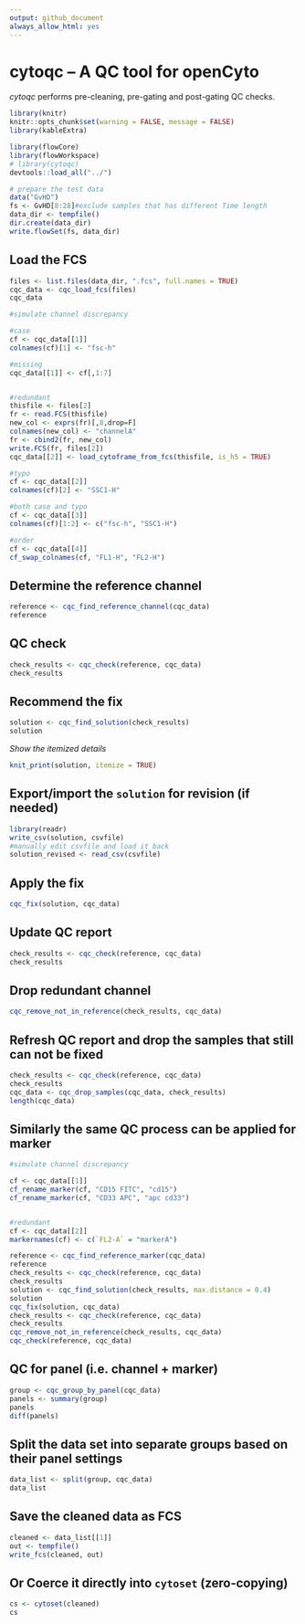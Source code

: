 ```yaml
---
output: github_document
always_allow_html: yes
---
```

# cytoqc -- A QC tool for openCyto

*cytoqc* performs pre-cleaning, pre-gating and post-gating QC checks.

```r
library(knitr)
knitr::opts_chunk$set(warning = FALSE, message = FALSE)
library(kableExtra)
```


```r
library(flowCore)
library(flowWorkspace)
# library(cytoqc)
devtools::load_all("../")
```

```r
# prepare the test data
data("GvHD")
fs <- GvHD[8:28]#exclude samples that has different Time length
data_dir <- tempfile()
dir.create(data_dir)
write.flowSet(fs, data_dir)
```

## Load the FCS

```r
files <- list.files(data_dir, ".fcs", full.names = TRUE)
cqc_data <- cqc_load_fcs(files)
cqc_data
```

```r
#simulate channel discrepancy

#case
cf <- cqc_data[[1]]
colnames(cf)[1] <- "fsc-h"

#missing
cqc_data[[1]] <- cf[,1:7]


#redundant
thisfile <- files[2]
fr <- read.FCS(thisfile)
new_col <- exprs(fr)[,8,drop=F]
colnames(new_col) <- "channelA"
fr <- cbind2(fr, new_col)
write.FCS(fr, files[2])
cqc_data[[2]] <- load_cytoframe_from_fcs(thisfile, is_h5 = TRUE)

#typo
cf <- cqc_data[[2]]
colnames(cf)[2] <- "SSC1-H"

#both case and typo
cf <- cqc_data[[3]]
colnames(cf)[1:2] <- c("fsc-h", "SSC1-H")

#order
cf <- cqc_data[[4]]
cf_swap_colnames(cf, "FL1-H", "FL2-H")

```
## Determine the reference channel

```r
reference <- cqc_find_reference_channel(cqc_data)
reference
```

## QC check
```r
check_results <- cqc_check(reference, cqc_data)
check_results
```


## Recommend the fix 
```r
solution <- cqc_find_solution(check_results) 
solution
```

*Show the itemized details*
```r
knit_print(solution, itemize = TRUE)
```

## Export/import the `solution` for revision (if needed)
```r
library(readr)
write_csv(solution, csvfile)
#manually edit csvfile and load it back
solution_revised <- read_csv(csvfile)
```

## Apply the fix

```r
cqc_fix(solution, cqc_data)
```
## Update QC report
```r
check_results <- cqc_check(reference, cqc_data)
check_results
```

## Drop redundant channel
```r
cqc_remove_not_in_reference(check_results, cqc_data)
```
     
## Refresh QC report and drop the samples that still can not be fixed
```r
check_results <- cqc_check(reference, cqc_data)
check_results
cqc_data <- cqc_drop_samples(cqc_data, check_results)
length(cqc_data)
```

## Similarly the same QC process can be applied for marker
```r
#simulate channel discrepancy

cf <- cqc_data[[1]]
cf_rename_marker(cf, "CD15 FITC", "cd15")
cf_rename_marker(cf, "CD33 APC", "apc cd33")


#redundant
cf <- cqc_data[[2]]
markernames(cf) <- c(`FL2-A` = "markerA")

```


```r
reference <- cqc_find_reference_marker(cqc_data)
reference
check_results <- cqc_check(reference, cqc_data)
check_results
solution <- cqc_find_solution(check_results, max.distance = 0.4) 
solution
cqc_fix(solution, cqc_data)
check_results <- cqc_check(reference, cqc_data)
check_results
cqc_remove_not_in_reference(check_results, cqc_data)
cqc_check(reference, cqc_data)
```

## QC for panel (i.e. channel + marker)
```r
group <- cqc_group_by_panel(cqc_data)
panels <- summary(group)
panels
diff(panels)
```

## Split the data set into separate groups based on their panel settings
```r
data_list <- split(group, cqc_data)
data_list
```

## Save the cleaned data as FCS 
```r
cleaned <- data_list[[1]]
out <- tempfile()
write_fcs(cleaned, out)
```


## Or Coerce it directly into `cytoset` (zero-copying)
```r
cs <- cytoset(cleaned)
cs
```

